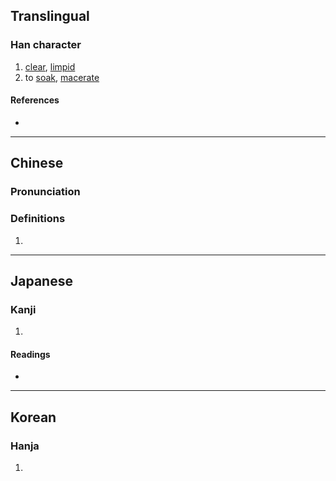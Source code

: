 {{character info}}
==Translingual==

===Han character===
{{Han char|rn=85|rad=水|as=11|sn=14|four=|canj=ETLM|ids=⿰氵堇}}

# [[clear]], [[limpid]]
# to [[soak]], [[macerate]]

====References====
* {{Han ref|kx=0645.080|dkj=18115|dj=1054.030|hdz=31713.070|uh=6F0C|ud=28428}}

----

==Chinese==
{{zh-forms}}

===Pronunciation===
{{zh-pron
|m=jǐn
|c=gan2
|mc=y
|oc=y
|ma=
|cat=a,v
}}

===Definitions===
{{zh-hanzi}}

# {{rfdef|zh}}

----

==Japanese==

===Kanji===
{{ja-kanji|grade=|rs=水11}}

# {{rfdef|ja|sort=水11}}

====Readings====
* {{ja-readings|on=[[きん]] (kin), [[こん]] (kon)|kun=[[きよい]] (kiyoi), [[ひたす]] (hitasu)}}

----

==Korean==

===Hanja===
{{ko-hanja|hangeul=근|eumhun=|rv=geun|mr=kŭn|y=kun}}

# {{rfdef|ko|sort=水11}}